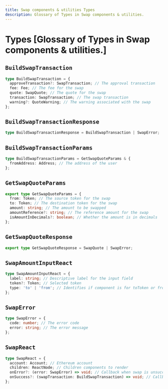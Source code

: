 ```yaml
---
title: Swap components & utilities Types
description: Glossary of Types in Swap components & utilities.
---
```


# Types [Glossary of Types in Swap components & utilities.]

## `BuildSwapTransaction`

```ts
type BuildSwapTransaction = {
  approveTransaction?: SwapTransaction; // The approval transaction
  fee: Fee; // The fee for the swap
  quote: SwapQuote; // The quote for the swap
  transaction: SwapTransaction; // The swap transaction
  warning?: QuoteWarning; // The warning associated with the swap
};
```

## `BuildSwapTransactionResponse`

```ts
type BuildSwapTransactionResponse = BuildSwapTransaction | SwapError;
```

## `BuildSwapTransactionParams`

```ts
type BuildSwapTransactionParams = GetSwapQuoteParams & {
  fromAddress: Address; // The address of the user
};
```

## `GetSwapQuoteParams`

```ts
export type GetSwapQuoteParams = {
  from: Token; // The source token for the swap
  to: Token; // The destination token for the swap
  amount: string; // The amount to be swapped
  amountReference?: string; // The reference amount for the swap
  isAmountInDecimals?: boolean; // Whether the amount is in decimals
};
```

## `GetSwapQuoteResponse`

```ts
export type GetSwapQuoteResponse = SwapQuote | SwapError;
```

## `SwapAmountInputReact`

```ts
type SwapAmountInputReact = {
  label: string; // Descriptive label for the input field
  token?: Token; // Selected token
  type: 'to' | 'from'; // Identifies if component is for toToken or fromToken
};
```

## `SwapError`

```ts
type SwapError = {
  code: number; // The error code
  error: string; // The error message
};
```

## `SwapReact`

```ts
type SwapReact = {
  account: Account; // Ethereum account
  children: ReactNode; // Children components to render
  onError?: (error: SwapError) => void; // Callback when swap is unsuccessful
  onSuccess?: (swapTransaction: BuildSwapTransaction) => void; // Callback when swap is successful
};
```
